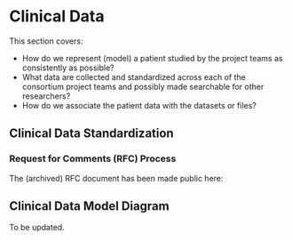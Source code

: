 

# Clinical Data

This section covers:
- How do we represent (model) a patient studied by the project teams as consistently as possible?
- What data are collected and standardized across each of the consortium project teams and possibly made searchable for other researchers?
- How do we associate the patient data with the datasets or files?


## Clinical Data Standardization


### Request for Comments (RFC) Process

The (archived) RFC document has been made public here:


## Clinical Data Model Diagram

To be updated.